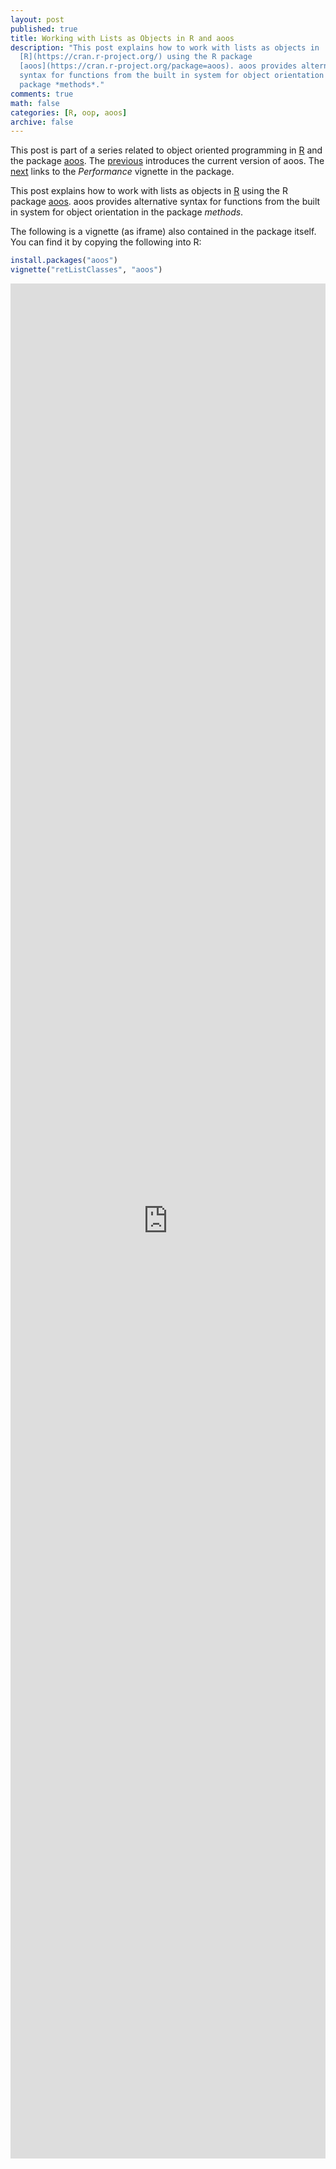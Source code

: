 ```yaml
---
layout: post
published: true
title: Working with Lists as Objects in R and aoos
description: "This post explains how to work with lists as objects in
  [R](https://cran.r-project.org/) using the R package
  [aoos](https://cran.r-project.org/package=aoos). aoos provides alternative
  syntax for functions from the built in system for object orientation in the
  package *methods*."
comments: true
math: false
categories: [R, oop, aoos]
archive: false
---
```


This post is part of a series related to object oriented programming
in [R](https://cran.r-project.org/) and the package
[aoos](https://cran.r-project.org/package=aoos). The [previous]({% post_url 2015-09-13-Introducing-Another-Object-Orientation-System-3 %}) introduces the
current version of aoos. The [next]({% post_url 2015-09-20-On-Performance-Issues-in-aoos %}) links to the
*Performance* vignette in the package.

This post explains how to work with lists as objects in
[R](https://cran.r-project.org/) using the R package
[aoos](https://cran.r-project.org/package=aoos). aoos provides alternative
syntax for functions from the built in system for object orientation in the
package *methods*.

The following is a vignette (as iframe) also contained in the package itself.
You can find it by copying the following into R:

```r
install.packages("aoos")
vignette("retListClasses", "aoos")
```

<iframe width='100%' height='3000' src="https://wahani.github.io/aoos/vignettes/retListClasses.html" frameborder="0" allowfullscreen></iframe>
